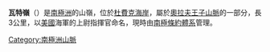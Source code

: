 {{coord|84|45|S|173|47|W|display=title}}

'''瓦特嶺'''（{{lang-en|Watt Ridge}}）是[[南極洲|南極洲]]的山嶺，位於[[杜費克海岸|杜費克海岸]]，屬於[[奧拉夫王子山脈|奧拉夫王子山脈]]的一部分，長3公里，以[[美國|美國]]海軍的上尉指揮官命名，現時由[[南極條約體系|南極條約體系]]管理。

{{DEFAULTSORT:Watt Ridge}}
[[Category:南極洲山脈|Category:南極洲山脈]]


{{DufekCoast-geo-stub}}